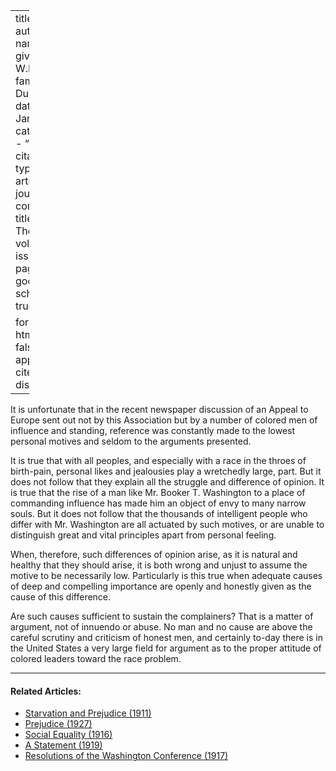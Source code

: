 
---
title: 'Envy'
author:
  - name:
      given: W.E.B.
      family: Du Bois
date: Jan. 1911
categories: 
  - ""
citation: 
  type: article-journal
  container-title: The Crisis
  volume: 1
  issue: 3
  page: 16
google-scholar: true

format:
  html:
    toc: false
    appendix-cite-as: display
---



It is unfortunate that in the recent newspaper discussion of an Appeal to Europe sent out not by this Association but by a number of colored men of influence and standing, reference was constantly made to the lowest personal motives and seldom to the arguments presented.

It is true that with all peoples, and especially with a race in the throes of birth-pain, personal likes and jealousies play a wretchedly large, part. But it does not follow that they explain all the struggle and difference of opinion. It is true that the rise of a man like Mr. Booker T. Washington to a place of commanding influence has made him an object of envy to many narrow souls. But it does not follow that the thousands of intelligent people who differ with Mr. Washington are all actuated by such motives, or are unable to distinguish great and vital principles apart from personal feeling.

When, therefore, such differences of opinion arise, as it is natural and healthy that they should arise, it is both wrong and unjust to assume the motive to be necessarily low. Particularly is this true when adequate causes of deep and compelling importance are openly and honestly given as the cause of this difference.

Are such causes sufficient to sustain the complainers? That is a matter of argument, not of innuendo or abuse. No man and no cause are above the careful scrutiny and criticism of honest men, and certainly to-day there is in the United States a very large field for argument as to the proper attitude of colored leaders toward the race problem.

<!-- Similar articles start here -->

<hr>
#### Related Articles:

* [Starvation and Prejudice (1911)](/Volumes/02/02/starvation_and_prejudice.html)
* [Prejudice (1927)](/Volumes/34/09/prejudice.html)
* [Social Equality (1916)](/Volumes/12/01/social_equality.html)
* [A Statement (1919)](/Volumes/19/01/statement.html)
* [Resolutions of the Washington Conference (1917)](/Volumes/14/02/resolutions.html)

<!-- Similar articles end here -->